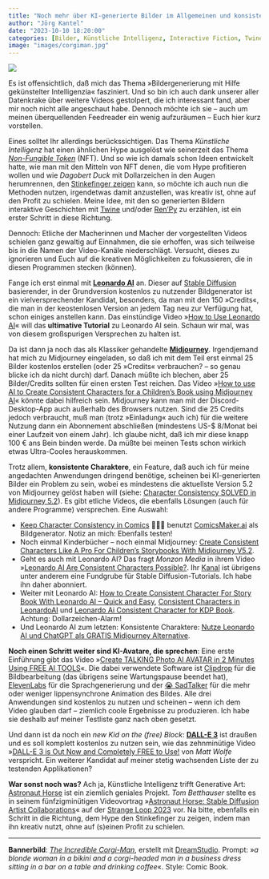 ```yaml
---
title: "Noch mehr über KI-generierte Bilder im Allgemeinen und konsistente Charaktere im Besonderen"
author: "Jörg Kantel"
date: "2023-10-10 18:20:00"
categories: [Bilder, Künstliche Intelligenz, Interactive Fiction, Twine, RenPy]
image: "images/corgiman.jpg"
---
```


[![](images/corgiman-b.jpg)](https://www.flickr.com/photos/schockwellenreiter/53248614674/)

Es ist offensichtlich, daß mich das Thema »Bildergenerierung mit Hilfe gekünstelter Intelligenzia« fasziniert. Und so bin ich auch dank unserer aller Datenkrake über weitere Videos gestolpert, die ich interessant fand, aber mir noch nicht alle angeschaut habe. Dennoch möchte ich sie -- auch um meinen überquellenden Feedreader ein wenig aufzuräumen -- Euch hier kurz vorstellen.

Eines solltet Ihr allerdings berückssichtigen. Das Thema *Künstliche Intelligenz* hat einen ähnlichen Hype ausgelöst wie seinerzeit das Thema *[Non-Fungible Token](https://de.wikipedia.org/wiki/Non-Fungible_Token)* (NFT). Und so wie ich damals schon Ideen entwickelt hatte, wie man mit den Mitteln von NFT denen, die vom Hype profitieren wollen und wie *Dagobert Duck* mit Dollarzeichen in den Augen herumrennen, den [Stinkefinger zeigen](http://blog.schockwellenreiter.de/2022/03/2022031101.html) kann, so möchte ich auch nun die Methoden nutzen, irgendetwas damit anzustellen, was kreativ ist, ohne auf den Profit zu schielen. Meine Idee, mit den so generierten Bildern interaktive Geschichten mit [Twine](http://blog.schockwellenreiter.de/2022/03/2022031101.html) und/oder [Ren'Py](http://cognitiones.kantel-chaos-team.de/multimedia/spieleprogrammierung/renpy.html) zu erzählen, ist ein erster Schritt in diese Richtung.

Dennoch: Etliche der Macherinnen und Macher der vorgestellten Videos schielen ganz gewaltig auf Einnahmen, die sie erhoffen, was sich teilweise bis in die Namen der Video-Kanäle niederschlägt. Versucht, dieses zu ignorieren und Euch auf die kreativen Möglichkeiten zu fokussieren, die in diesen Programmen stecken (können).

Fange ich erst einmal mit **[Leonardo AI](http://cognitiones.kantel-chaos-team.de/technikgeschichte/rechnerundnetze/leonardoai.html)** an. Dieser auf [Stable Diffusion](http://cognitiones.kantel-chaos-team.de/technikgeschichte/rechnerundnetze/stablediffusion.html) basierender, in der Grundversion kostenlos zu nutzender Bildgenerator ist ein vielversprechender Kandidat, besonders, da man mit den 150 »Credits«, die man in der keostenlosen Version an jedem Tag neu zur Verfügung hat, schon einiges anstellen kann. Das einstündige Video »[How to Use Leonardo AI](https://www.youtube.com/watch?v=E9qVYB8YSqY)« will das **ultimative Tutorial** zu Leonardo AI sein. Schaun wir mal, was von diesem großspurigen Versprechen zu halten ist.

Da ist dann ja noch das als Klassiker gehandelte **[Midjourney](http://cognitiones.kantel-chaos-team.de/technikgeschichte/rechnerundnetze/midjourney.html)**. Irgendjemand hat mich zu Midjourney eingeladen, so daß ich mit dem Teil erst einmal 25 Bilder kostenlos erstellen (oder 25 »Credits« verbrauchen? – so genau blicke ich da nicht durch) darf. Danach müßte ich blechen, aber 25 Bilder/Credits sollten für einen ersten Test reichen. Das Video »[How to use AI to Create Consistent Characters for a Children's Book using Midjourney AI](https://www.youtube.com/watch?v=Cmoa4mYOEtI)« könnte dabei hilfreich sein. Midjourney kann man mit der Discord-Desktop-App auch außerhalb des Browsers nutzen. Sind die 25 Credits jedoch verbraucht, muß man (trotz »Einladung« auch ich) für die weitere Nutzung dann ein Abonnement abschließen (mindestens US-$&nbsp;8/Monat bei einer Laufzeit von einem Jahr). Ich glaube nicht, daß ich mir diese knapp 100&nbsp;€ ans Bein binden werde. Da müßte bei meinen Tests schon wirkich etwas Ultra-Cooles herauskommen.

Trotz allem, **konsistente Charaktere**, ein Feature, daß auch ich für meine angedachten Anwendungen dringend benötige, scheinen bei KI-generierten Bilder ein Problem zu sein, wobei es mindestens die aktuellste Version 5.2 von Midjourney gelöst haben will (siehe: [Character Consistency SOLVED in Midjourney 5.2](https://www.youtube.com/watch?v=HMtIQfIhsk4)). Es gibt etliche Videos, die ebenfalls Lösungen (auch für andere Programme) versprechen. Eine Auswahl:

- [Keep Character Consistency in Comics](https://www.youtube.com/watch?v=tkNuEwW2jqo) 👩🏽‍💻 benutzt [ComicsMaker.ai](https://www.comicsmaker.ai/) als Bildgenerator. Notiz an mich: Ebenfalls testen!
- Noch einmal Kinderbücher -- noch einmal Midjourney: [Create Consistent Characters Like A Pro For Children's Storybooks With Midjourney V5.2](https://www.youtube.com/watch?v=OmIfQn0koIw). 
- Geht es auch mit Leonardo AI? Das fragt *Monzon Media* in ihrem Video »[Leonardo AI Are Consistent Characters Possible?](https://www.youtube.com/watch?v=IPJQO5snMd4). Ihr [Kanal](https://www.youtube.com/@MonzonMedia/playlists) ist übrigens unter anderem eine Fundgrube für Stable Diffusion-Tutorials. Ich habe ihn daher abonniert.
- Weiter mit Leonardo AI: [How to Create Consistent Character For Story Book With Leonardo AI – Quick and Easy](https://www.youtube.com/watch?v=2rdYVJb295A), [Consistent Characters in LeonardoAI](https://www.youtube.com/watch?v=skIj3lXETKA) und  [Leonardo Ai Consistent Character for KDP Book](https://www.youtube.com/watch?v=bEqmct5TjK0). Achtung: Dollarzeichen-Alarm!
- Und Leonardo AI zum letzten: Konsistente Charaktere: [Nutze Leonardo AI und ChatGPT als GRATIS Midjourney Alternative](https://www.youtube.com/watch?v=06CT4w0PxZE).

**Noch einen Schritt weiter sind KI-Avatare, die sprechen**: Eine erste Einführung gibt das Video »[Create TALKING Photo AI AVATAR in 2 Minutes Using FREE AI TOOLS](https://www.youtube.com/watch?v=RV2r6KaUWwk)«. Die dabei verwendete Software ist [Clipdrop](https://clipdrop.co/stable-diffusion) für die Bildbearbeitung (das übrigens seine Wartungspause beendet hat), [ElevenLabs](https://elevenlabs.io/) für die Sprachgenerierung und der [😭 SadTalker](https://huggingface.co/spaces/vinthony/SadTalker) für die mehr oder weniger lippensynchrone Animation des Bildes. Alle drei Anwendungen sind kostenlos zu nutzen und scheinen -- wenn ich dem Video glauben darf -- ziemlich coole Ergebnisse zu produzieren. Ich habe sie deshalb auf meiner Testliste ganz nach oben gesetzt.

Und dann ist da noch ein *new Kid on the (free) Block*: **[DALL-E 3](https://openai.com/dall-e-3)** ist draußen und es soll komplett kostenlos zu nutzen sein, wie das  zehnminütige Video »[DALL-E 3 is Out Now and Completely FREE to Use!](https://www.youtube.com/watch?v=MmWdZIgB34U) von *Matt Wolfe* verspricht. Ein weiterer Kandidat auf meiner stetig wachsenden Liste der zu testenden Applikationen?

**War sonst noch was?** Ach ja, Künstliche Intelligenz trifft Generative Art: [Astronaut Horse](https://www.astronaut.horse/) ist ein ziemlich geniales Projekt. *Tom Betthauser* stellte es in seinem fünfzigminütigen Videovortrag »[Astronaut Horse: Stable Diffusion Artist Collaborations](https://www.youtube.com/watch?v=9znqIzymWFE)« auf der [Strange Loop 2023](https://thestrangeloop.com/) vor. Na bitte, ebenfalls ein Schritt in die Richtung, dem Hype den Stinkefinger zu zeigen, indem man ihn kreativ nutzt, ohne auf (s)einen Profit zu schielen.

---

**Bannerbild**: *[The Incredible Corgi-Man](https://www.flickr.com/photos/schockwellenreiter/53248614674/)*, erstellt mit [DreamStudio](https://beta.dreamstudio.ai/generate). Prompt: »*a blonde woman in a bikini and a corgi-headed man in a business dress sitting in a bar on a table and drinking coffee*«. Style: Comic Book.